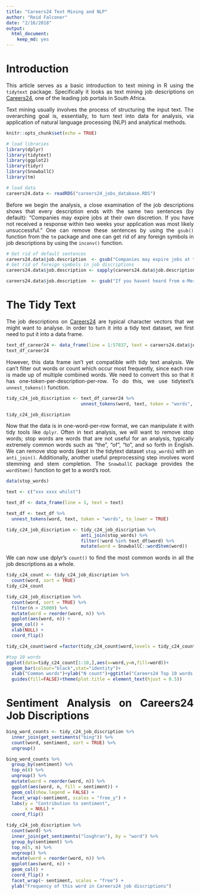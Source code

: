 ```yaml
---
title: "Careers24 Text Mining and NLP"
author: "Reid Falconer"
date: "2/16/2018"
output: 
  html_document: 
    keep_md: yes
---
```


<style>
body {
text-align: justify}
</style>

# Introduction

This article serves as a basic introduction to text mining in R using the `tidytext` package. Specifically it looks as text mining job descriptions on [Careers24](http://www.careers24.com/), one of the leading job portals in South Africa.

Text mining usually involves the process of structuring the input text. The overarching goal is, essentially, to turn text into data for analysis, via application of natural language processing (NLP) and analytical methods.

```r
knitr::opts_chunk$set(echo = TRUE)

# load libraries
library(dplyr)
library(tidytext)
library(ggplot2)
library(tidyr)
library(SnowballC)
library(tm)

# load data
careers24.data <- readRDS("careers24_jobs_database.RDS")
```

Before we begin the analysis, a close examination of the job descriptions shows that every description ends with the same two sentences (by default): "Companies may expire jobs at their own discretion. If you have not received a response within two weeks your application was most likely unsuccessful." One can remove these sentences by using the `gsub()` function from the `tm` package and one can get rid of any foreign symbols in job descriptions by using the `inconv()` function.  

```r
# Get rid of default sentences
careers24.data$job.description  <- gsub("Companies may expire jobs at their own discretion. If you have not received a response within two weeks, your application was most likely unsuccessful.", "", careers24.data$job.description )
# Get rid of foreign symbols in job discriptions
careers24.data$job.description <- sapply(careers24.data$job.description,function(row) iconv(row, "latin1", "ASCII", sub=""))
```

```r
careers24.data$job.description  <- gsub("If you havent heard from e-Merge IT within 2 weeks of your application, please consider it unsuccessful for this position ", "", careers24.data$job.description )
```
# The Tidy Text 

The job descriptions on [Careers24](http://www.careers24.com/) are typical character vectors that we might want to analyse. In order to turn it into a tidy text dataset, we first need to put it into a data frame.
```r
text_df_career24 <- data_frame(line = 1:57837, text = careers24.data$job.description)
text_df_career24
```

However, this data frame isn’t yet compatible with tidy text analysis. We can’t filter out words or count which occur most frequently, since each row is made up of multiple combined words. We need to convert this so that it has one-token-per-description-per-row. To do this, we use tidytext’s `unnest_tokens()` function.

```r
tidy_c24_job_discription <- text_df_career24 %>%
                            unnest_tokens(word, text, token = "words", to_lower = TRUE)

tidy_c24_job_discription
```

Now that the data is in one-word-per-row format, we can manipulate it with tidy tools like `dplyr`. Often in text analysis, we will want to remove stop words; stop words are words that are not useful for an analysis, typically extremely common words such as “the”, “of”, “to”, and so forth in English. We can remove stop words (kept in the tidytext dataset `stop_words`) with an `anti_join()`. Additionally, another useful preprocessing step involves word stemming and stem completion. The `SnowballC` package provides the `wordStem()` function to get to a word’s root.

```r
data(stop_words)

text <- c("xxx xxxx whilst")

text_df <- data_frame(line = 1, text = text)

text_df <- text_df %>%
  unnest_tokens(word, text, token = "words", to_lower = TRUE)
```
```r
tidy_c24_job_discription <- tidy_c24_job_discription %>%
                            anti_join(stop_words) %>%
                            filter(!word %in% text_df$word) %>%
                            mutate(word = SnowballC::wordStem(word))
```
We can now use dplyr’s `count()` to find the most common words in all the job descriptions as a whole.
```r
tidy_c24_count <- tidy_c24_job_discription %>%
  count(word, sort = TRUE) 
tidy_c24_count
```

```r
tidy_c24_job_discription %>%
  count(word, sort = TRUE) %>%
  filter(n > 25000) %>%
  mutate(word = reorder(word, n)) %>%
  ggplot(aes(word, n)) +
  geom_col() +
  xlab(NULL) +
  coord_flip()

tidy_c24_count$word =factor(tidy_c24_count$word,levels = tidy_c24_count$word)
```

```r
#top 10 words
ggplot(data=tidy_c24_count[1:10,],aes(x=word,y=n,fill=word))+
  geom_bar(colour="black",stat="identity")+
  xlab("Common words")+ylab("N count")+ggtitle("Careers24 Top 10 words in Job Discriptions")+
  guides(fill=FALSE)+theme(plot.title = element_text(hjust = 0.5))

```

# Sentiment Analysis on Careers24 Job Discriptions
```r
bing_word_counts <- tidy_c24_job_discription %>%
  inner_join(get_sentiments("bing")) %>%
  count(word, sentiment, sort = TRUE) %>%
  ungroup()

bing_word_counts %>%
  group_by(sentiment) %>%
  top_n(8) %>%
  ungroup() %>%
  mutate(word = reorder(word, n)) %>%
  ggplot(aes(word, n, fill = sentiment)) +
  geom_col(show.legend = FALSE) +
  facet_wrap(~sentiment, scales = "free_y") +
  labs(y = "Contribution to sentiment",
       x = NULL) +
  coord_flip()

tidy_c24_job_discription %>%
  count(word) %>%
  inner_join(get_sentiments("loughran"), by = "word") %>%
  group_by(sentiment) %>%
  top_n(5, n) %>%
  ungroup() %>%
  mutate(word = reorder(word, n)) %>%
  ggplot(aes(word, n)) +
  geom_col() +
  coord_flip() +
  facet_wrap(~ sentiment, scales = "free") +
  ylab("Frequency of this word in Careers24 job discriptions")

```




